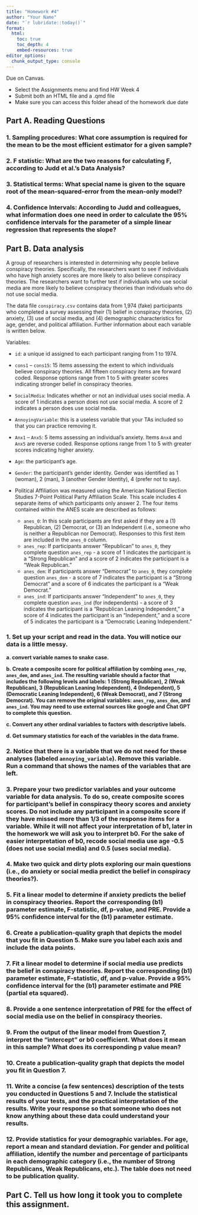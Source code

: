 ```yaml
---
title: "Homework #4" 
author: "Your Name" 
date: "`r lubridate::today()`"
format: 
  html:
    toc: true 
    toc_depth: 4
    embed-resources: true
editor_options: 
  chunk_output_type: console
---
```


Due <!--Wednesday, October 4th, 2023, at 1:30 PM. --> on Canvas.   

-	Select the Assignments menu and find HW Week 4
-	Submit both an HTML file and a .qmd file
-	Make sure you can access this folder ahead of the homework due date


## Part A. Reading Questions


### 1.	Sampling procedures: What core assumption is required for the mean to be the most efficient estimator for a given sample? 



### 2.	F statistic: What are the two reasons for calculating F, according to Judd et al.’s Data Analysis? 



### 3.	Statistical terms: What special name is given to the square root of the mean-squared-error from the mean-only model? 



### 4.	Confidence Intervals: According to Judd and colleagues, what information does one need in order to calculate the 95% confidence intervals for the parameter of a simple linear regression that represents the slope?




## Part B. Data analysis

A group of researchers is interested in determining why people believe conspiracy theories. Specifically, the researchers want to see if individuals who have high anxiety scores are more likely to also believe conspiracy theories. The researchers want to further test if individuals who use social media are more likely to believe conspiracy theories than individuals who do not use social media.   

The data file `conspiracy.csv` contains data from 1,974 (fake) participants who completed a survey assessing their (1) belief in conspiracy theories, (2) anxiety, (3) use of social media, and (4) demographic characteristics for age, gender, and political affiliation. Further information about each variable is written below.    

Variables:   

- `id`: a unique id assigned to each participant ranging from 1 to 1974.
- `cons1` – `cons15`: 15 items assessing the extent to which individuals believe conspiracy theories. All fifteen conspiracy items are forward coded. Response options range from 1 to 5 with greater scores indicating stronger belief in conspiracy theories.
- `SocialMedia`: Indicates whether or not an individual uses social media. A score of 1 indicates a person does not use social media. A score of 2 indicates a person does use social media.
- `AnnoyingVariable`: this is a useless variable that your TAs included so that you can practice removing it.
- `Anx1` – `Anx5`: 5 items assessing an individual’s anxiety. Items `Anx4` and `Anx5` are reverse coded. Response options range from 1 to 5 with greater scores indicating higher anxiety.
- `Age`: the participant’s age.
- `Gender`: the participant’s gender identity. Gender was identified as 1 (woman), 2 (man), 3 (another Gender Identity), 4 (prefer not to say).  
- Political Affiliation was measured using the American National Election Studies 7-Point Political Party Affiliation Scale. This scale includes 4 separate items of which participants only answer 2. The four items contained within the ANES scale are described as follows: 

    - `anes_0`: In this scale participants are first asked if they are a (1) Republican, (2) Democrat, or (3) an Independent (i.e., someone who is neither a Republican nor Democrat). Responses to this first item are included in the `anes_0` column.
    - `anes_rep`: If participants answer “Republican” to `anes_0`, they complete question `anes_rep` - a score of 1 indicates the participant is a “Strong Republican” and a score of 2 indicates the participant is a “Weak Republican.”
    - `anes_dem`: If participants answer “Democrat” to `anes_0`, they complete question `anes_dem` - a score of 7 indicates the participant is a “Strong Democrat” and a score of 6 indicates the participant is a “Weak Democrat.”
    - `anes_ind`: If participants answer “Independent” to `anes_0`, they complete question `anes_ind` (for independents) - a score of 3 indicates the participant is a “Republican Leaning Independent,” a score of 4 indicates the participant is an “Independent,” and a score of 5 indicates the participant is a “Democratic Leaning Independent.”


### 1.	Set up your script and read in the data. You will notice our data is a little messy. 



**a. convert variable names to snake case.**


**b. Create a composite score for political affiliation by combing `anes_rep`, `anes_dem`, and `anes_ind`. The resulting variable should a factor that includes the following levels and labels: 1 (Strong Republican), 2 (Weak Republican), 3 (Republican Leaning Independent), 4 (Independent), 5 (Democratic Leaning Independent), 6 (Weak Democrat), and 7 (Strong Democrat). You can remove the original variables: `anes_rep`, `anes_dem`, and `anes_ind`. You may need to use external sources like google and Chat GPT to complete this question.**


**c. Convert any other ordinal variables to factors with descriptive labels.**   



**d. Get summary statistics for each of the variables in the data frame.** 


### 2.	Notice that there is a variable that we do not need for these analyses (labeled `annoying_variable`). Remove this variable. Run a command that shows the names of the variables that are left. 



### 3.	Prepare your two predictor variables and your outcome variable for data analysis. To do so, create composite scores for participant’s belief in conspiracy theory scores and anxiety scores. Do not include any participant in a composite score if they have missed more than 1/3 of the response items for a variable. While it will not affect your interpretation of b1, later in the homework we will ask you to interpret b0. For the sake of easier interpretation of b0, recode social media use age -0.5 (does not use social media) and 0.5 (uses social media).



### 4.	Make two quick and dirty plots exploring our main questions (i.e., do anxiety or social media predict the belief in conspiracy theories?).


### 5.	Fit a linear model to determine if anxiety predicts the belief in conspiracy theories. Report the corresponding (b1) parameter estimate, F-statistic, df, p-value, and PRE. Provide a 95% confidence interval for the (b1) parameter estimate. 


### 6.	Create a publication-quality graph that depicts the model that you fit in Question 5. Make sure you label each axis and include the data points. 



### 7.	Fit a linear model to determine if social media use predicts the belief in conspiracy theories. Report the corresponding (b1) parameter estimate, F-statistic, df, and p-value. Provide a 95% confidence interval for the (b1) parameter estimate and PRE (partial eta squared).  



### 8.	Provide a one sentence interpretation of PRE for the effect of social media use on the belief in conspiracy theories. 



### 9.	From the output of the linear model from Question 7, interpret the “intercept” or b0 coefficient. What does it mean in this sample? What does its corresponding p value mean?



### 10.	Create a publication-quality graph that depicts the model you fit in Question 7. 



### 11.	Write a concise (a few sentences) description of the tests you conducted in Questions 5 and 7. Include the statistical results of your tests, and the practical interpretation of the results. Write your response so that someone who does not know anything about these data could understand your results.



### 12.	Provide statistics for your demographic variables. For age, report a mean and standard deviation. For gender and political affiliation, identify the number and percentage of participants in each demographic category (i.e., the number of Strong Republicans, Weak Republicans, etc.). The table does not need to be publication quality.




## Part C. Tell us how long it took you to complete this assignment. 
